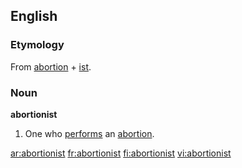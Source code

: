 ==English==

===Etymology===
From [[abortion]] + [[ist]].

===Noun===
'''abortionist'''
# One who [[perform]]s an [[abortion]].

[[ar:abortionist]]
[[fr:abortionist]]
[[fi:abortionist]]
[[vi:abortionist]]